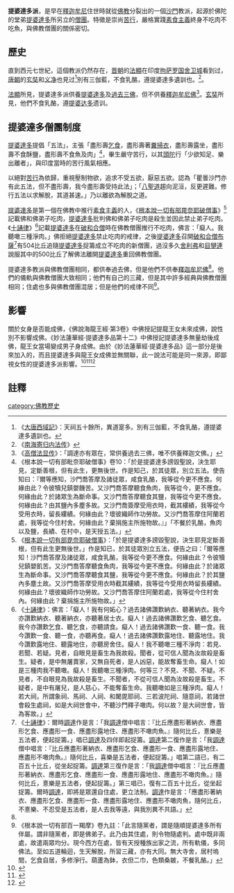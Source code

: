 {{expert|time=2013-12-06T10:55:23+00:00}}
'''提婆達多派'''，是早在[[釋迦牟尼|釋迦牟尼]]住世時就從[[佛教|佛教]]分裂出的一個[[沙門|沙門]]教派，起源於佛陀的堂弟[[提婆達多|提婆達多]]所另立的[[僧團|僧團]]。特徵是崇尚[[苦行|苦行]]，嚴格實踐[[素食主義|素食主義]]終身不吃肉不吃魚，與佛教僧團的關係密切。

==歷史==
直到西元七世紀，這個教派仍然存在，[[晋朝|晋朝]]的[[法顯|法顯]]在印度[[拘薩羅|拘萨罗国]][[舍卫城|舍卫城]]看到过，[[唐朝|唐朝]]的[[玄奘|玄奘]]和[[义净|义净]]也見过<ref>《[[大唐西域記|大唐西域記]]》：天祠五十餘所，異道寔多。別有三伽藍，不食乳酪，遵提婆達多遺訓也。</ref>別有三伽藍，不食乳酪，遵提婆達多遺訓也。<ref>《[[南海寄归内法传|南海寄归内法传]]》</ref>。

[[法顯|法顯]]所見，提婆達多派供養[[提婆達多|提婆達多]]及[[過去三佛|過去三佛]]，但不供養[[釋迦牟尼佛|釋迦牟尼佛]]<ref name="法顯傳">《[[高僧法显传|高僧法显传]]》：「調達亦有眾在，常供養過去三佛，唯不供養釋迦文佛。」</ref>。[[玄奘|玄奘]]所見，他們不食乳酪，遵[[提婆达多|提婆达多]]遗训。

==提婆達多僧團制度==
{{main|天啟五法}}
[[提婆達多|提婆達多]]提倡「五法」，主張「盡形壽[[乞食|乞食]]，盡形壽著[[糞掃衣|糞掃衣]]，盡形壽露坐，盡形壽不食酥鹽，盡形壽不食魚及肉」<ref>《根本說一切有部毗奈耶破僧事》卷10：「於是提婆達多謗毀聖說，決生耶見，定斷善根，但有此生，更無後世。作是知己，於其徒眾，別立五法。使告知曰：『爾等應知，沙門喬答摩及諸徒眾，咸食乳酪，我等從今更不應食。何緣由此？令彼犢兒鎮嬰饑苦。又沙門喬答摩聽食魚肉，我等從今，更不應食。何緣由此？於諸眾生為斷命事。又沙門喬答摩聽食其鹽，我等從今更不應食。何緣由此？由其鹽內多塵多故。又沙門喬簽摩受用衣時，截其縷績，我等從今受用衣時，留長縷績。何緣由此？壞彼織師作功勞故。又沙門喬答摩住阿蘭若處，我等從今住村舍。何緣由此？棄捐施主所施物故。』」「不餐於乳酪，魚肉以及鹽，長績、在村中，是天授五法。」</ref>，畢生嚴守苦行，以其[[頭陀|頭陀]]行「少欲知足、樂出離者」，與印度當時的苦行風氣相應。

以絕對[[苦行|苦行]]為依歸，重視壓制物欲，追求不受五欲，厭惡五欲。認為「瞿曇沙門亦有此五法，但不盡形壽，我今盡形壽受持此法」；「[[八聖道|八聖道]]趨向泥洹，反更遲難。修行五法以求解脫，其道甚速。」乃以離欲為解脫之道。

[[提婆達多|提婆達多]]是第一個在佛教中推行[[素食主義|素食主義]]的人，《[[根本說一切有部毘奈耶破僧事|根本說一切有部毘奈耶破僧事]]》<ref>《[[根本說一切有部毘奈耶破僧事|根本說一切有部毘奈耶破僧事]]》：「於是提婆達多謗毀聖說，決生耶見定斷善根，但有此生更無後世。」作是知已，於其徒眾別立五法，便告之曰：「爾等應知！沙門喬答摩及諸徒眾，咸食乳酪，我等從今更不應食。何緣由此？令彼犢兒鎮嬰飢苦。又沙門喬答摩聽食魚肉，我等從今更不應食。何緣由此？於諸眾生為斷命事。又沙門喬答摩聽食其鹽，我等從今更不應食。何緣由此？於其鹽內多塵土故。又沙門喬答摩受用衣時截其縷績，我等從今受用衣時留長縷績。何緣由此？壞彼織師作功勞故。又沙門喬答摩住阿蘭若處，我等從今住村舍內。何緣由此？棄捐施主所施物故。」</ref>記載佛和佛弟子吃肉，[[提婆達多|提婆達多]]批判佛和佛弟子吃肉是殺生並因此禁止弟子吃肉。《[[十誦律|十誦律]]》<ref>《[[十誦律|十誦律]]》：佛言：「癡人！我有何妬心？過去諸佛讚歎納衣、聽著納衣。我今亦讚歎納衣、聽著納衣，亦聽著居士衣。癡人！過去諸佛讚歎乞食、聽乞食。我今亦讚歎乞食、聽乞食，亦聽請食。癡人！過去諸佛讚歎一食、聽一食。我今讚歎一食、聽一食，亦聽再食。癡人！過去諸佛讚歎露地住、聽露地住。我今讚歎露地住、聽露地住，亦聽房舍住。癡人！我不聽噉三種不淨肉：若見、若聞、若疑。見者，自眼見是畜生為我故殺。聞者，從可信人聞為汝故殺是畜生。疑者，是中無屠賣家，又無自死者，是人凶惡，能故奪畜生命。癡人！如是三種肉我不聽噉。癡人！我聽噉三種淨肉。何等三？不見、不聞、不疑。不見者，不自眼見為我故殺是畜生。不聞者，不從可信人聞為汝故殺是畜生。不疑者，是中有屠兒，是人慈心，不能奪畜生命。我聽噉如是三種淨肉。癡人！若大祠，所謂象祠、馬祠、人祠、和闍毘耶祠、三若波陀祠、隨意祠，若諸世會殺生處祠，如是大祠世會中，不聽沙門釋子噉肉。何以故？是大祠世會，皆為客故。」</ref>記載[[提婆達多|提婆達多]]在[[破和合僧|破和合僧]]時在佛教僧團推行不吃肉，佛言：「癡人。我聽噉三種淨肉。」佛拒絕[[提婆達多|提婆達多]]禁止吃肉的戒律，之後[[提婆達多|提婆達多]]召開[[破和合僧|破和合僧]][[布薩|布薩]]<ref>《[[十誦律|十誦律]]》：爾時[[調達|調達]]作是言：「我[[調達|調達]]僧中唱言：『比丘應盡形著納衣、應盡形乞食、應盡形一食、應盡形露地住、應盡形不噉肉魚。』隨何比丘，憙樂是五法者，便起捉籌。」唱已[[調達|調達]]及四伴即起捉籌。[[調達|調達]]第二復作是言：「我[[調達|調達]]僧中唱言：『比丘應盡形著納衣、應盡形乞食、應盡形一食、應盡形露地住、應盡形不噉肉魚。』隨何比丘，喜樂是五法者，便起捉籌。」唱第二語已，有二百五十比丘，從坐起捉籌。[[調達|調達]]第三復作是言：「我[[調達|調達]]僧中唱言：『比丘應盡形著納衣、應盡形乞食、應盡形一食、應盡形露地住、應盡形不噉肉魚。』隨何比丘，憙樂是五法者，便起捉籌。」第三唱已，復有二百五十比丘，從坐起捉籌。爾時[[調達|調達]]，即將是眾還自住處，更立法制。[[調達|調達]]作是言：「應盡形著納衣、應盡形乞食、應盡形一食、應盡形露地住、應盡形不噉肉魚，隨何比丘，不憙樂、不忍受是五法者，是人去我等遠，與我別異不共語。」</ref>有504比丘追隨[[提婆達多|提婆達多]]捉籌成立不吃肉的新僧團，過沒多久[[舍利弗|舍利弗]]和[[目犍連|目犍連]]說服其中的500比丘了解佛法離開[[提婆達多|提婆達多]]重回佛教僧團。

提婆達多教派與佛教僧團相同，都供奉過去佛，但是他們不供奉[[釋迦牟尼佛|釋迦牟尼佛]]<ref name="法顯傳"/>。他們的儀軌與佛教僧團大致相同；他們有自己的三藏，但是其中許多經典與佛教僧團相同；住處也多與佛教僧團混居；但是他們的戒律不同<ref>《根本說一切有部百一羯摩》卷九註：「此言隨黨者，謂是隨順提婆達多所有伴屬。謂非隨黨者，即是佛弟子。此乃由其住處，則令物隨處判。處中既非兩處，故遣兩眾均分。現今西方在處，皆有天授種族出家之流，所有軌儀，多同佛法。至如五道輪迴，生天解脫，所習三藏，亦有大同。無大寺舍，居村塢間，乞食自居，多修淨行。葫蘆為鉢，衣但二巾，色類桑皴，不餐乳酪。」</ref>。

==影響==
關於女身是否能成佛，《佛說海龍王經‧第3卷》中佛授記提龍王女未來成佛，說性別不影響成佛。《妙法蓮華經‧提婆達多品第十二》中佛授記提婆達多無量劫後成佛，龍王女當場變成男子身成佛。由於《妙法蓮華經‧提婆達多品》這一部分是後來加入的，而且提婆達多與龍王女成佛並無關聯，此一說法可能是同一來源，即鄙視女性的提婆達多派影響。<ref name="Reynolds1993">{{cite book|author=David K. Reynolds|title=''Plunging Through the Clouds: Constructive Living Currents''|url=https://books.google.com/books?id=KaucIWZX5lAC&pg=PA126|year=1993|publisher=SUNY Press|isbn=978-0-7914-1313-5|pages=126–128|access-date=2018-08-23|archive-date=2020-10-19|archive-url=https://web.archive.org/web/20201019142154/https://books.google.com/books?id=KaucIWZX5lAC&pg=PA126|dead-url=no}}</ref><Ref>
{{cite book| title=《佛說海龍王經‧第3卷》| url=http://tripitaka.cbeta.org/zh-cn/T15n0598_003| access-date=2018-08-23| archive-date=2020-10-19| archive-url=https://web.archive.org/web/20201019142111/http://tripitaka.cbeta.org/zh-cn/T15n0598_003| dead-url=no}}
</ref><ref>{{cite book| title=《妙法蓮華經‧第4卷》| url=http://tripitaka.cbeta.org/T09n0262_004| access-date=2018-08-23| archive-date=2018-07-19| archive-url=https://web.archive.org/web/20180719143437/http://tripitaka.cbeta.org/T09n0262_004| dead-url=no}}</ref>

==註釋==
<small><references/></small>
[[category:佛教歷史|category:佛教歷史]]